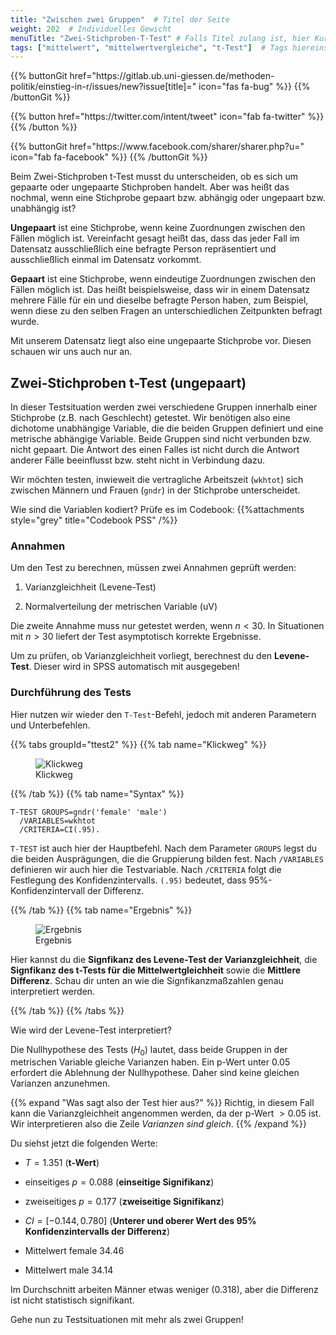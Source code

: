 ```yaml
---
title: "Zwischen zwei Gruppen"  # Titel der Seite
weight: 202  # Individuelles Gewicht 
menuTitle: "Zwei-Stichproben-T-Test" # Falls Titel zulang ist, hier Kurztitel
tags: ["mittelwert", "mittelwertvergleiche", "t-Test"]  # Tags hiereinsetzen; Kurzwort, was auf der Seite passsiert
---
```


{{% buttonGit href=\"https\:\/\/gitlab.ub.uni-giessen.de\/methoden-politik\/einstieg-in-r\/issues\/new?issue[title]=\" icon=\"fas fa-bug\" %}} {{% /buttonGit %}} 

{{% button href=\"https\:\/\/twitter.com\/intent\/tweet\" icon=\"fab fa-twitter\" %}} {{% /button %}}

{{% buttonGit href=\"https\:\/\/www.facebook.com\/sharer\/sharer.php?u=\" icon=\"fab fa-facebook\" %}} {{% /buttonGit %}}

Beim Zwei-Stichproben t-Test musst du unterscheiden, ob es sich um gepaarte oder ungepaarte Stichproben handelt. Aber was heißt das nochmal, wenn eine Stichprobe gepaart bzw. abhängig oder ungepaart bzw. unabhängig ist?

**Ungepaart** ist eine Stichprobe, wenn keine Zuordnungen zwischen den Fällen möglich ist. Vereinfacht gesagt heißt das, dass das jeder Fall im Datensatz ausschließlich eine befragte Person repräsentiert und ausschließlich einmal im Datensatz vorkommt.

**Gepaart** ist eine Stichprobe, wenn eindeutige Zuordnungen zwischen den Fällen möglich ist. Das heißt beispielsweise, dass wir in einem Datensatz mehrere Fälle für ein und dieselbe befragte Person haben, zum Beispiel, wenn diese zu den selben Fragen an unterschiedlichen Zeitpunkten befragt wurde. 

Mit unserem Datensatz liegt also eine ungepaarte Stichprobe vor. Diesen schauen wir uns auch nur an. 

## Zwei-Stichproben t-Test (ungepaart)

In dieser Testsituation werden zwei verschiedene Gruppen innerhalb einer Stichprobe (z.B. nach Geschlecht) getestet. Wir benötigen also eine dichotome unabhängige Variable, die die beiden Gruppen definiert und eine metrische abhängige Variable. Beide Gruppen sind nicht verbunden bzw. nicht gepaart. Die Antwort des einen Falles ist nicht durch die Antwort anderer Fälle beeinflusst bzw. steht nicht in Verbindung dazu. 

Wir möchten testen, inwieweit die vertragliche Arbeitszeit (`wkhtot`) sich zwischen Männern und Frauen (`gndr`) in der Stichprobe unterscheidet. 

Wie sind die Variablen kodiert? Prüfe es im Codebook:
{{%attachments style=\"grey\" title=\"Codebook PSS\" /%}}

### Annahmen
Um den Test zu berechnen, müssen zwei Annahmen geprüft werden:

1. Varianzgleichheit (Levene-Test)

2. Normalverteilung der metrischen Variable (uV)

Die zweite Annahme muss nur getestet werden, wenn $n < 30$. In Situationen mit $n > 30$ liefert der Test asymptotisch korrekte Ergebnisse. 

Um zu prüfen, ob Varianzgleichheit vorliegt, berechnest du den **Levene-Test**. Dieser wird in SPSS automatisch mit ausgegeben!

### Durchführung des Tests

Hier nutzen wir wieder den `T-Test`-Befehl, jedoch mit anderen Parametern und Unterbefehlen.

{{% tabs groupId=\"ttest2\" %}}
{{% tab name=\"Klickweg\" %}}

![Klickweg](../gif/ttest2.gif)

{{% /tab %}}
{{% tab name=\"Syntax\" %}}
```spss
T-TEST GROUPS=gndr('female' 'male')
  /VARIABLES=wkhtot
  /CRITERIA=CI(.95).
```

`T-TEST` ist auch hier der Hauptbefehl. Nach dem Parameter `GROUPS` legst du die beiden Ausprägungen, die die Gruppierung bilden fest. Nach `/VARIABLES` definieren wir auch hier die Testvariable. Nach `/CRITERIA` folgt die Festlegung des Konfidenzintervalls. `(.95)` bedeutet, dass 95%-Konfidenzintervall der Differenz.

{{% /tab %}}
{{% tab name=\"Ergebnis\" %}}

![Ergebnis](../img/ttest2.png)

Hier kannst du die **Signfikanz des Levene-Test der Varianzgleichheit**, die **Signfikanz des t-Tests für die Mittelwertgleichheit** sowie die **Mittlere Differenz**. Schau dir unten an wie die Signfikanzmaßzahlen genau interpretiert werden. 

{{% /tab %}}
{{% /tabs %}}

Wie wird der Levene-Test interpretiert?

Die Nullhypothese des Tests ($H_0$) lautet, dass beide Gruppen in der metrischen Variable gleiche Varianzen haben. Ein p-Wert unter $0.05$ erfordert die Ablehnung der Nullhypothese. Daher sind keine gleichen Varianzen anzunehmen. 

{{% expand \"Was sagt also der Test hier aus?\" %}}
Richtig, in diesem Fall kann die Varianzgleichheit angenommen werden, da der p-Wert $>0.05$ ist. Wir interpretieren also die Zeile *Varianzen sind gleich*.
{{% /expand %}}

Du siehst jetzt die folgenden Werte:

- $T = 1.351$ (**t-Wert**)

- einseitiges $p = 0.088$ (**einseitige Signifikanz**)

- zweiseitiges $p = 0.177$ (**zweiseitige Signifikanz**)

- $CI = [-0.144, 0.780]$ (**Unterer und oberer Wert des 95% Konfidenzintervalls der Differenz**)

- Mittelwert female $34.46$

- Mittelwert male $34.14$

Im Durchschnitt arbeiten Männer etwas weniger ($0.318$), aber die Differenz ist nicht statistisch signifikant.

Gehe nun zu Testsituationen mit mehr als zwei Gruppen!